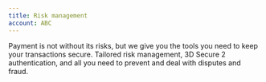 ```yaml
---
title: Risk management
account: ABC
---
```


Payment is not without its risks, but we give you the tools you need to keep your transactions secure. Tailored risk management, 3D Secure 2 authentication, and all you need to prevent and deal with disputes and fraud.

